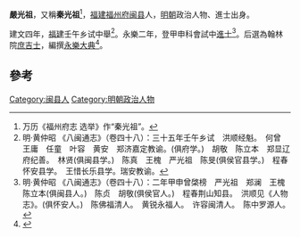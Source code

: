 '''嚴光祖'''，又稱'''秦光祖'''<ref>万历《福州府志 选举》作“秦光祖”。</ref>，[[福建|福建]][[福州府|福州府]][[闽县|闽县]]人，[[明朝|明朝]]政治人物、進士出身。

建文四年，[[福建|福建]]壬午乡试中舉<ref>明·黄仲昭 《八闽通志》（卷四十八）：三十五年壬午乡试　洪顺经魁。　何曾　王庸　任童　叶容　黄安　郑济嘉定教谕。(俱府学。)　胡敬　陈立本　郑显辽府纪善。　林贤(俱闽县学。)　陈真　王槐　严光祖　陈旻(俱侯官县学。)　程春怀安县学。　王惜长乐县学。瑞安教谕。</ref>。永樂二年，登甲申科會試中[[進士|進士]]<ref>明·黄仲昭 《八闽通志》（卷四十八）：二年甲申曾棨榜　严光祖　郑澜　王槐　陈立本(俱闽县人。)　陈贞　胡敬(俱侯官人。)　程春荆山知县。　洪顺见《人物志》。(俱怀安人。)　陈佛福清人。　黄锐永福人。　许容闽清人。　陈中罗源人。</ref>。后選為翰林院[[庶吉士|庶吉士]]，編撰[[永樂大典|永樂大典]]<ref>{{Cite book|title=翰林与明代政治 A RESEARCH ON HANLIN AND ITS POLITICAL ROLE IN THE MING DYNASTY|last=包诗卿著|first=|publisher=上海：上海古籍出版社|year=2015.07|isbn=978-7-5325-7636-4|location=|pages=189-192}}</ref>。

==參考==
{{reflist}}
{{明朝人物小作品}}
{{永樂二年甲申科殿試金榜}}
{{DEFAULTSORT:Yan严}}
[[Category:闽县人|Category:闽县人]]
[[Category:明朝政治人物|Category:明朝政治人物]]